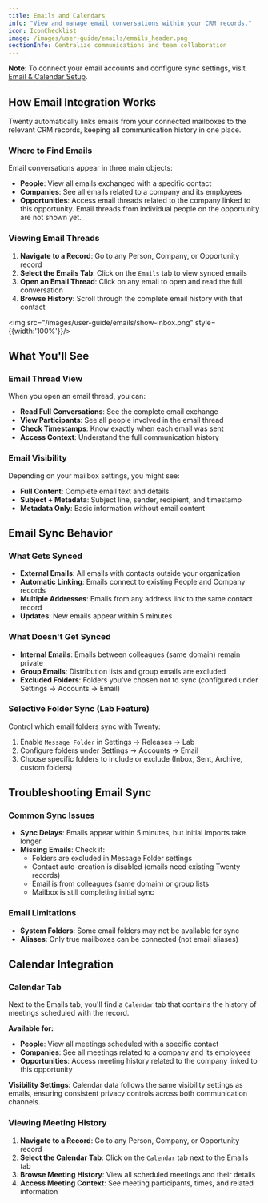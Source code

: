 ```yaml
---
title: Emails and Calendars
info: "View and manage email conversations within your CRM records."
icon: IconChecklist
image: /images/user-guide/emails/emails_header.png
sectionInfo: Centralize communications and team collaboration
---
```


**Note**: To connect your email accounts and configure sync settings, visit [Email & Calendar Setup](/user-guide/section/settings/email-calendar-setup).

## How Email Integration Works

Twenty automatically links emails from your connected mailboxes to the relevant CRM records, keeping all communication history in one place.

### Where to Find Emails

Email conversations appear in three main objects:

- **People**: View all emails exchanged with a specific contact
- **Companies**: See all emails related to a company and its employees  
- **Opportunities**: Access email threads related to the company linked to this opportunity. Email threads from individual people on the opportunity are not shown yet.

### Viewing Email Threads

1. **Navigate to a Record**: Go to any Person, Company, or Opportunity record
2. **Select the Emails Tab**: Click on the `Emails` tab to view synced emails
3. **Open an Email Thread**: Click on any email to open and read the full conversation
4. **Browse History**: Scroll through the complete email history with that contact

<img src="/images/user-guide/emails/show-inbox.png" style={{width:'100%'}}/>

## What You'll See

### Email Thread View
When you open an email thread, you can:
- **Read Full Conversations**: See the complete email exchange
- **View Participants**: See all people involved in the email thread
- **Check Timestamps**: Know exactly when each email was sent
- **Access Context**: Understand the full communication history

### Email Visibility
Depending on your mailbox settings, you might see:
- **Full Content**: Complete email text and details
- **Subject + Metadata**: Subject line, sender, recipient, and timestamp
- **Metadata Only**: Basic information without email content

## Email Sync Behavior

### What Gets Synced
- **External Emails**: All emails with contacts outside your organization
- **Automatic Linking**: Emails connect to existing People and Company records
- **Multiple Addresses**: Emails from any address link to the same contact record
- **Updates**: New emails appear within 5 minutes

### What Doesn't Get Synced
- **Internal Emails**: Emails between colleagues (same domain) remain private
- **Group Emails**: Distribution lists and group emails are excluded
- **Excluded Folders**: Folders you've chosen not to sync (configured under Settings → Accounts → Email)

### Selective Folder Sync (Lab Feature)
Control which email folders sync with Twenty:
1. Enable `Message Folder` in Settings → Releases → Lab
2. Configure folders under Settings → Accounts → Email
3. Choose specific folders to include or exclude (Inbox, Sent, Archive, custom folders)


## Troubleshooting Email Sync

### Common Sync Issues
- **Sync Delays**: Emails appear within 5 minutes, but initial imports take longer
- **Missing Emails**: Check if:
  - Folders are excluded in Message Folder settings
  - Contact auto-creation is disabled (emails need existing Twenty records)
  - Email is from colleagues (same domain) or group lists
  - Mailbox is still completing initial sync

### Email Limitations
- **System Folders**: Some email folders may not be available for sync
- **Aliases**: Only true mailboxes can be connected (not email aliases)


## Calendar Integration

### Calendar Tab
Next to the Emails tab, you'll find a `Calendar` tab that contains the history of meetings scheduled with the record.

**Available for:**
- **People**: View all meetings scheduled with a specific contact
- **Companies**: See all meetings related to a company and its employees
- **Opportunities**: Access meeting history related to the company linked to this opportunity

**Visibility Settings**: Calendar data follows the same visibility settings as emails, ensuring consistent privacy controls across both communication channels.

### Viewing Meeting History
1. **Navigate to a Record**: Go to any Person, Company, or Opportunity record
2. **Select the Calendar Tab**: Click on the `Calendar` tab next to the Emails tab
3. **Browse Meeting History**: View all scheduled meetings and their details
4. **Access Meeting Context**: See meeting participants, times, and related information



